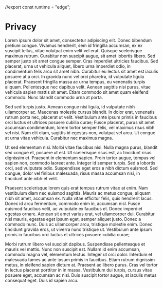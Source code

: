 //export const runtime = "edge";

<main className="container">

# Privacy

Lorem ipsum dolor sit amet, consectetur adipiscing elit. Donec bibendum pretium congue. Vivamus hendrerit, sem id fringilla accumsan, ex ex suscipit tellus, vitae volutpat enim velit vel erat. Quisque scelerisque maximus rutrum. Curabitur non suscipit augue, sit amet lobortis libero. Sed semper justo sit amet congue semper. Cras imperdiet ultricies faucibus. Sed placerat, urna ut vehicula aliquet, libero urna imperdiet odio, in condimentum felis arcu sit amet nibh. Curabitur eu lectus sit amet est iaculis posuere at a orci. In gravida nunc vel orci pharetra, id vulputate ligula placerat. Praesent fringilla massa ac urna tempus, eu venenatis turpis aliquam. Pellentesque nec dapibus velit. Aenean sagittis nisi purus, vitae vehicula sapien mattis sit amet. Etiam commodo sit amet quam eleifend commodo. Nunc blandit commodo urna at porta.

Sed sed turpis justo. Aenean congue nisi ligula, id vulputate nibh ullamcorper ac. Maecenas molestie cursus blandit. In dolor erat, venenatis rutrum porta nec, placerat ut velit. Vestibulum ante ipsum primis in faucibus orci luctus et ultrices posuere cubilia curae; Fusce placerat, purus sit amet accumsan condimentum, lorem tortor semper felis, vel maximus risus nibh vel nisi. Nam elit diam, sagittis id egestas non, volutpat vel arcu. Ut congue at urna vitae vehicula. Curabitur nec maximus magna.

Ut sed elementum nisi. Morbi vitae faucibus nisi. Nulla magna purus, blandit sed congue et, posuere ut est. Ut scelerisque risus est, ac tincidunt risus dignissim et. Praesent in elementum sapien. Proin tortor augue, tempus vel sapien non, commodo laoreet ante. Integer id semper turpis. Sed a lobortis orci, sed vulputate odio. Suspendisse eget eros a nibh dictum euismod. Sed congue, dolor vel finibus malesuada, risus massa accumsan nisi, in tincidunt ante nibh et velit.

Praesent scelerisque lorem quis erat tempus rutrum vitae at enim. Nam vestibulum diam nec euismod sagittis. Mauris ac metus congue, aliquam nibh sit amet, accumsan ex. Nulla vitae efficitur felis, quis hendrerit lacus. Donec id arcu fermentum, commodo enim in, accumsan nisl. Fusce euismod faucibus velit, ac vulputate ex faucibus et. Donec imperdiet egestas ornare. Aenean sit amet varius erat, vel ullamcorper dui. Curabitur nisl mauris, egestas eget ipsum eget, semper aliquet justo. Donec a commodo nunc. Duis ac ullamcorper arcu, tristique molestie enim. Donec tincidunt gravida eros, ut viverra nunc tristique ut. Vestibulum ante ipsum primis in faucibus orci luctus et ultrices posuere cubilia curae;

Morbi rutrum libero vel suscipit dapibus. Suspendisse pellentesque et mauris vel mattis. Nunc non suscipit est. Nullam id enim accumsan, commodo magna vel, elementum lectus. Integer ut orci dolor. Interdum et malesuada fames ac ante ipsum primis in faucibus. Etiam rutrum dignissim metus, in eleifend sapien dictum at. Praesent ac libero purus. Cras vel tortor in lectus placerat porttitor in in massa. Vestibulum dui turpis, cursus vitae posuere eget, accumsan ac nisi. Duis suscipit tortor augue, at iaculis metus consequat eget. Duis id sapien arcu.

</main>

